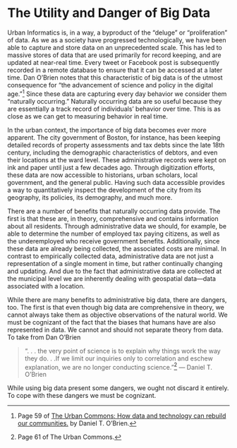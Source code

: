 # The Utility and Danger of Big Data

Urban Informatics is, in a way, a byproduct of the "deluge" or "proliferation" of data. As we as a society have progressed technologically, we have been able to capture and store data on an unprecedented scale. This has led to massive stores of data that are used primarily for record keeping, and are updated at near-real time. Every tweet or Facebook post is subsequently recorded in a remote database to ensure that it can be accessed at a later time. Dan O'Brien notes that this characteristic of big data is of the utmost consequence for "the advancement of science and policy in the digital age."[^ucp59] Since these data are capturing every day behavior we consider them "naturally occurring." Naturally occurring data are so useful because they are essentially a track record of individuals' behavior over time. This is as close as we can get to measuring behavior in real time. 

In the urban context, the importance of big data becomes ever more apparent. The city government of Boston, for instance, has been keeping detailed records of property assessments and tax debts since the late 18th century, including the demographic characteristics of debtors, and even their locations at the ward level. These administrative records were kept on ink and paper until just a few decades ago. Through digitization efforts, these data are now accessible to historians, urban scholars, local government, and the general public. Having such data accessible provides a way to quantitatively inspect the development of the city from its geography, its policies, its demography, and much more.

There are a number of benefits that naturally occurring data provide. The first is that these are, in theory, comprehensive and contains information about all residents. Through administrative data we should, for example,  be able to determine the number of employed tax paying citizens, as well as the underemployed who receive government benefits. Additionally, since these data are already being collected, the associated costs are minimal. In contrast to empirically collected data, administrative data are not just a representation of a single moment in time, but rather continually changing and updating. And due to the fact that administrative data are collected at the municipal level we are inherently dealing with geospatial data—data associated with a location.

While there are many benefits to administrative big data, there are dangers, too. The first is that even though big data are comprehensive in theory, we cannot always take them as objective observations of the natural world. We must be cognizant of the fact that the biases that humans have are also represented in data. We cannot and should not separate theory from data. To take from Dan O'Brien

> ". . . the very point of science is to explain why things work the way they do. . .If we limit our inquiries only to correlation and eschew explanation, we are no longer conducting science."[^ucp61] 
--- Daniel T. O'Brien

While using big data present some dangers, we ought not discard it entirely. To cope with these dangers we must be cognizant.

[^ucp59]: Page 59 of [The Urban Commons: How data and technology can rebuild our communities.](https://www.hup.harvard.edu/catalog.php?isbn=9780674975293) by Daniel T. O'Brien. 
[^ucp61]: Page 61 of The Urban Commons.